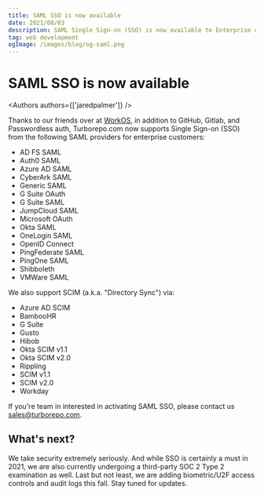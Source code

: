 ```yaml
---
title: SAML SSO is now available
date: 2021/08/03
description: SAML Single Sign-on (SSO) is now available to Enterprise customers thanks to our friends over at WorkOS.
tag: web development
ogImage: /images/blog/og-saml.png
---
```


# SAML SSO is now available


<Authors authors={['jaredpalmer']} />

Thanks to our friends over at [WorkOS](https://workos.com), in addition to GitHub, Gitlab, and Passwordless auth, Turborepo.com now supports Single Sign-on (SSO) from the following SAML providers for enterprise customers:

- AD FS SAML
- Auth0 SAML
- Azure AD SAML
- CyberArk SAML
- Generic SAML
- G Suite OAuth
- G Suite SAML
- JumpCloud SAML
- Microsoft OAuth
- Okta SAML
- OneLogin SAML
- OpenID Connect
- PingFederate SAML
- PingOne SAML
- Shibboleth
- VMWare SAML

We also support SCIM (a.k.a. "Directory Sync") via:

- Azure AD SCIM
- BambooHR
- G Suite
- Gusto
- Hibob
- Okta SCIM v1.1
- Okta SCIM v2.0
- Rippling
- SCIM v1.1
- SCIM v2.0
- Workday

If you're team in interested in activating SAML SSO, please contact us [sales@turborepo.com](sales@turborepo.com).

## What's next?

We take security extremely seriously. And while SSO is certainly a must in 2021, we are also currently undergoing a third-party SOC 2 Type 2 examination as well. Last but not least, we are adding biometric/U2F access controls and audit logs this fall. Stay tuned for updates.
